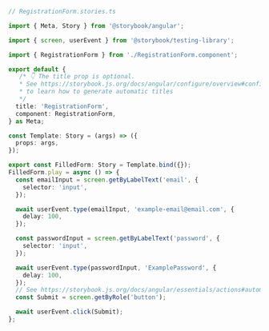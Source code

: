 ```ts
// RegistrationForm.stories.ts

import { Meta, Story } from '@storybook/angular';

import { screen, userEvent } from '@storybook/testing-library';

import { RegistrationForm } from './RegistrationForm.component';

export default {
   /* 👇 The title prop is optional.
   * See https://storybook.js.org/docs/angular/configure/overview#configure-story-loading
   * to learn how to generate automatic titles
   */
  title: 'RegistrationForm',
  component: RegistrationForm,
} as Meta;

const Template: Story = (args) => ({
  props: args,
});

export const FilledForm: Story = Template.bind({});
FilledForm.play = async () => {
  const emailInput = screen.getByLabelText('email', {
    selector: 'input',
  });

  await userEvent.type(emailInput, 'example-email@email.com', {
    delay: 100,
  });

  const passwordInput = screen.getByLabelText('password', {
    selector: 'input',
  });

  await userEvent.type(passwordInput, 'ExamplePassword', {
    delay: 100,
  });
  // See https://storybook.js.org/docs/angular/essentials/actions#automatically-matching-args to learn how to setup logging in the Actions panel
  const Submit = screen.getByRole('button');

  await userEvent.click(Submit);
};
```